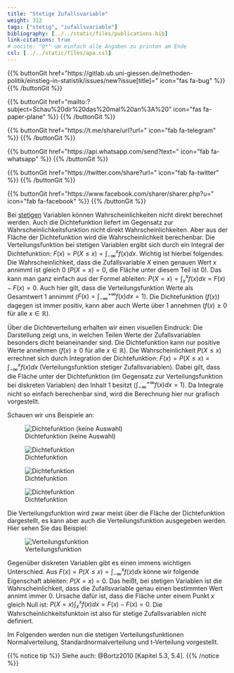 ```yaml
---
title: "Stetige Zufallsvariable"
weight: 312
tags: ["stetig", "zufallsvariable"]
bibliography: [../../static/files/publications.bib]
link-citations: true
# nocite: "@*" um einfach alle Angaben zu printen am Ende
csl: [../../static/files/apa.csl]
---
```


{{% buttonGit href=\"https\:\/\/gitlab.ub.uni-giessen.de\/methoden-politik\/einstieg-in-statistik\/issues\/new?issue[title]=\" icon=\"fas fa-bug\" %}} {{% /buttonGit %}} 

{{% buttonGit href=\"mailto\:?subject=Schau\%20dir\%20das\%20mal\%20an\%3A\%20\" icon=\"fas fa-paper-plane\" %}} {{% /buttonGit %}}

{{% buttonGit href=\"https\:\/\/t.me\/share\/url?url=\" icon=\"fab fa-telegram\" %}} {{% /buttonGit %}}

{{% buttonGit href=\"https\:\/\/api.whatsapp.com\/send?text=\" icon=\"fab fa-whatsapp\" %}} {{% /buttonGit %}}

{{% buttonGit href=\"https\:\/\/twitter.com\/share?url=\" icon=\"fab fa-twitter\" %}} {{% /buttonGit %}}

{{% buttonGit href=\"https\:\/\/www.facebook.com\/sharer\/sharer.php?u=\" icon=\"fab fa-facebook\" %}} {{% /buttonGit %}}

Bei [stetigen](../../../glossar/stetig/index.html) Variablen können Wahrscheinlichkeiten nicht direkt berechnet werden. Auch die Dichtefunktion liefert im Gegensatz zur Wahrscheinlichkeitsfunktion nicht direkt Wahrscheinlichkeiten. Aber aus der Fläche der Dichtefunktion wird die Wahrscheinlichkeit berechenbar. Die Verteilungsfunktion bei stetigen Variablen ergibt sich durch ein Integral der Dichtefunktion: $F(x) = P(X \leq x) = \int_{-\infty}^{x} f(x)dx$. Wichtig ist hierbei folgendes: Die Wahrscheinlichkeit, dass die Zufallsvariable $X$ einen genauen Wert $x$ annimmt ist gleich 0 ($P(X=x)=0$, die Fläche unter diesem Teil ist $0$). Das kann man ganz einfach aus der Formel ableiten: $P(X=x) = \int_{x}^{x} f(x) dx= F(x) -F(x) = 0$. Auch hier gilt, dass die Verteilungsfunktion Werte als Gesamtwert $1$ annimmt ($F(x) = \int_{-\infty}^{+\infty} f(x)dx = 1$). Die Dichtefunktion ($f(x)$) dagegen ist immer positiv, kann aber auch Werte über $1$ annehmen ($f(x)\geq 0$ für alle $x \in \mathbb{R}$). 

Über die Dichteverteilung erhalten wir einen visuellen Eindruck: Die Darstellung zeigt uns, in welchen Teilen Werte der Zufallsvariablen besonders dicht beianeinander sind. Die Dichtefunktion kann nur positive Werte annehmen ($f(x) \geq 0$ für alle $x \in \mathbb{R}$). Die Wahrscheinlichkeit $P(X \leq x)$ errechnet sich durch Integration der Dichtefunktion: $F(x) = P(X \leq x) = \int_{-\infty}^{x} f(x)dx$ (Verteilungsfunktion stetiger Zufallsvariablen). Dabei gilt, dass die Fläche unter der Dichtefunktion (im Gegensatz zur Verteilungsfunktion bei diskreten Variablen) den Inhalt 1 besitzt ($\int_{-\infty}^{+\infty} f(x)dx = 1$). Da Integrale nicht so einfach berechenbar sind, wird die Berechnung hier nur grafisch vorgestellt.  

Schauen wir uns Beispiele an:

![Dichtefunktion (keine Auswahl)](../images/stetig1.png)

![Dichtefunktion](../images/stetig2.png) 

![Dichtefunktion](../images/stetig3.png) 

![Dichtefunktion](../images/stetig4.png) 

Die Verteilungsfunktion wird zwar meist über die Fläche der Dichtefunktion dargestellt, es kann aber auch die Verteilungsfunktion ausgegeben werden. Hier sehen Sie das Beispiel:

![Verteilungsfunktion](../images/stetig5.png)

Gegenüber diskreten Variablen gibt es einen immens wichtigen Unterschied. Aus $F(x) = P(X \leq x) = \int_{-\infty}^{x} f(x)dx$ könne wir folgende Eigenschaft ableiten: $P(X = x) = 0$. Das heißt, bei stetigen Variablen ist die Wahrscheinlichkeit, dass die Zufallsvariable genau einen bestimmten Wert annimt immer $0$. Ursache dafür ist, dass die Fläche unter einem Punkt $x$ gleich Null ist: $P(X=x) \int_x^x f(x)dx = F(x)- F(x) =0$. Die Wahrscheinlichkeitsfunktoin ist also für stetige Zufallsvariablen nicht definiert.

Im Folgenden werden nun die stetigen Verteilungsfunktionen Normalverteilung, Standardnormalverteilung und t-Verteilung vorgestellt.

{{% notice tip %}}
Siehe auch: @Bortz2010 [Kapitel 5.3, 5.4].
{{% /notice %}}
